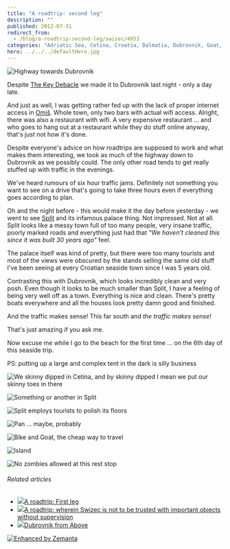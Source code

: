 ```yaml
---
title: "A roadtrip: second leg"
description: ""
published: 2012-07-31
redirect_from:
  - /blog/a-roadtrip-second-leg/swizec/4953
categories: "Adriatic Sea, Cetina, Croatia, Dalmatia, Dubrovnik, Goat, Omiš, Roadtrip, Split Croatia, Travel + Events, Travel and Tourism"
hero: ../../../defaultHero.jpg
---
```


![Highway towards Dubrovnik](https://swizec.com/blog/wp-content/uploads/2012/07/IMG_1826-1024x768.jpg "Highway towards Dubrovnik")

Despite [The Key Debacle](http://swizec.com/blog/a-roadtrip-wherein-swizec-is-not-to-be-trusted-with-important-objects-without-supervision/swizec/4923 "A roadtrip: wherein Swizec is not to be trusted with important objects without supervision") we made it to Dubrovnik last night - only a day late.

And just as well, I was getting rather fed up with the lack of proper internet access in [Omiš](<http://maps.google.com/maps?ll=43.4333333333,16.6833333333&spn=0.1,0.1&q=43.4333333333,16.6833333333 (Omi%C5%A1)&t=h> "Omiš"). Whole town, only two bars with actual wifi access. Alright, there was also a restaurant with wifi. A very expensive restaurant ... and who goes to hang out at a restaurant while they do stuff online anyway, that's just not how it's done.

Despite everyone's advice on how roadtrips are supposed to work and what makes them interesting, we took as much of the highway down to Dubrovnik as we possibly could. The only other road tends to get really stuffed up with traffic in the evenings.

We've heard rumours of six hour traffic jams. Definitely not something you want to see on a drive that's going to take three hours even if everything goes according to plan.

Oh and the night before - this would make it the day before yesterday - we went to see [Split](<http://maps.google.com/maps?ll=43.5,16.4333333333&spn=0.1,0.1&q=43.5,16.4333333333 (Split%2C%20Croatia)&t=h> "Split, Croatia") and its infamous palace thing. Not impressed. Not at all. Split looks like a messy town full of too many people, very insane traffic, poorly marked roads and everything just had that _"We haven't cleaned this since it was built 30 years ago"_ feel.

The palace itself was kind of pretty, but there were too many tourists and most of the views were obscured by the stands selling the same old stuff I've been seeing at every Croatian seaside town since I was 5 years old.

Contrasting this with Dubrovnik, which looks incredibly clean and very posh. Even though it looks to be much smaller than Split, I have a feeling of being very well off as a town. Everything is nice and clean. There's pretty boats everywhere and all the houses look pretty damn good and finished.

And the traffic makes sense! This far south and _the traffic makes sense!_

That's just amazing if you ask me.

Now excuse me while I go to the beach for the first time ... on the 6th day of this seaside trip.

PS: putting up a large and complex tent in the dark is silly business

![We skinny dipped in Cetina, and by skinny dipped I mean we put our skinny toes in there](https://swizec.com/blog/wp-content/uploads/2012/07/IMG_1727-768x1024.jpg "We skinny dipped in Cetina, and by skinny dipped I mean we put our skinny toes in there")

![Something or another in Split](https://swizec.com/blog/wp-content/uploads/2012/07/photo5-e1343743830702-764x1024.jpg "Something or another in Split")

![Split employs tourists to polish its floors](https://swizec.com/blog/wp-content/uploads/2012/07/IMG_1756-1024x768.jpg "Split employs tourists to polish its floors")

![Pan ... maybe, probably](https://swizec.com/blog/wp-content/uploads/2012/07/glava.jpg "Pan ... maybe, probably")

![Bike and Goat, the cheap way to travel](https://swizec.com/blog/wp-content/uploads/2012/07/IMG_1830-1024x768.jpg "Bike and Goat, the cheap way to travel")

![Island](https://swizec.com/blog/wp-content/uploads/2012/07/IMG_18541-1024x768.jpg "Island")

![No zombies allowed at this rest stop](https://swizec.com/blog/wp-content/uploads/2012/07/IMG_1872-1024x768.jpg "No zombies allowed at this rest stop")

###### Related articles

- [![](https://i.zemanta.com/103068899_80_80.jpg)](http://swizec.com/blog/a-roadtrip-first-leg/swizec/4906)[A roadtrip: First leg](http://swizec.com/blog/a-roadtrip-first-leg/swizec/4906)
- [![](https://i.zemanta.com/103324153_80_80.jpg)](http://swizec.com/blog/a-roadtrip-wherein-swizec-is-not-to-be-trusted-with-important-objects-without-supervision/swizec/4923)[A roadtrip: wherein Swizec is not to be trusted with important objects without supervision](http://swizec.com/blog/a-roadtrip-wherein-swizec-is-not-to-be-trusted-with-important-objects-without-supervision/swizec/4923)
- [![](https://i.zemanta.com/102579870_80_80.jpg)](http://www.chrystal-clear.com/2012/07/dubrovnik-from-above/)[Dubrovnik from Above](http://www.chrystal-clear.com/2012/07/dubrovnik-from-above/)

[![Enhanced by Zemanta](https://img.zemanta.com/zemified_e.png?x-id=b316a8e0-9e7b-4f09-b181-17635186ba0b)](http://www.zemanta.com/?px "Enhanced by Zemanta")
